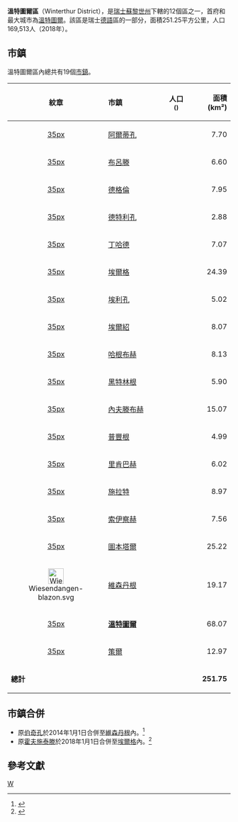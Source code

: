 {{Infobox Settlement
 | official_name                  = 溫特圖爾區<br/>Winterthur District
 | native_name                    = Bezirk Winterthur
 | settlement_type                = 瑞士行政區
 | image_map                      = Karte Bezirk Winterthur 2007.png
 | subdivision_type               = [[世界政區索引|國家]]
 | subdivision_name               = {{CHE}}
 | subdivision_type2              = [[瑞士行政區劃|州]]
 | subdivision_name2              = {{Flag|Zürich}}
 | subdivision_type3              = 首府
 | subdivision_name3              = [[溫特圖爾|溫特圖爾]]
 | area_total_km2                 = 251.75
 | area_footnotes                 = 
 | population_as_of 	          = {{Swiss populations date|CH-ZH}}
 | population_total 	          = {{Swiss populations NC|CH-ZH|B0110}}
 | population_footnotes           = 
 | population_density_km2         = auto
 | timezone         	          = [[Central_European_Time|CET]]
 | utc_offset 	                  = +1
 | timezone_DST 	          = [[Central_European_Summer_Time|CEST]]
 | utc_offset_DST         	  = +2
 | blank_name_sec1                = 市鎮
 | blank_info_sec1                = 19個
}}
{{coord|47|30|N|8|46|E|region:CH-ZH_type:adm2nd|display=title}}

'''溫特圖爾區'''（Winterthur District），是[[瑞士|瑞士]][[蘇黎世州|蘇黎世州]]下轄的12個區之一，首府和最大城市為[[溫特圖爾|溫特圖爾]]。該區是瑞士[[德語|德語]]區的一部分，面積251.25平方公里，人口169,513人（2018年）。

== 市鎮 ==
溫特圖爾區內總共有19個[[瑞士的市鎮|市鎮]]。

{|cellpadding="3" cellspacing="0" border="1" style="border: gray solid 1px; border-collapse: collapse;"
!colspan="1" align=center bgcolor="#EFEFEF" width="50" | '''紋章'''
!colspan="1" align=left bgcolor="#EFEFEF" width="190" | '''市鎮'''
!colspan="1" align=center bgcolor="#EFEFEF" width="100" | '''人口'''<br><small>({{Swiss populations date|CH-ZH}}){{Swiss populations ref|CH-ZH}}</small>
!colspan="1" align=right bgcolor="#EFEFEF" width="80" | '''面積(km²)''' 
|-
|align="center" |[[image:Altikon-blazon.svg|35px]]
|[[阿爾蒂孔|阿爾蒂孔]] || align="center" | {{Swiss populations|CH-ZH|0211}} 
| align="right" | 7.70
|-
|align="center" |[[image:Bruetten-blazon.svg|35px]]
| [[布呂滕|布呂滕]] || align="center" | {{Swiss populations|CH-ZH|0213}} 
| align="right" | 6.60
|-
|align="center" |[[image:Daegerlen-blazon.svg|35px]]
| [[德格倫|德格倫]] || align="center" | {{Swiss populations|CH-ZH|0214}} 
| align="right" | 7.95
|-
|align="center" |[[image:Daettlikon-blazon.svg|35px]]
| [[德特利孔|德特利孔]] || align="center" | {{Swiss populations|CH-ZH|0215}} 
| align="right" | 2.88
|-
|align="center" |[[image:Dinhard-blazon.svg|35px]]
| [[丁哈德|丁哈德]] || align="center" | {{Swiss populations|CH-ZH|0216}} 
| align="right" | 7.07
|-
|align="center" |[[image:Elgg-blazon.svg|35px]]
| [[埃爾格|埃爾格]] || align="center" | {{Swiss populations|CH-ZH|0294}} 
| align="right" | 24.39
|-
|align="center" |[[image:Ellikon_an_der_Thur-blazon.svg|35px]]
| [[埃利孔|埃利孔]] || align="center" | {{Swiss populations|CH-ZH|0218}} 
| align="right" | 5.02
|-
|align="center" |[[image:Elsau-blazon.svg|35px]]
| [[埃爾紹|埃爾紹]] || align="center" | {{Swiss populations|CH-ZH|0219}} 
| align="right" | 8.07
|-
|align="center" |[[image:Hagenbuch-blazon.svg|35px]]
| [[哈根布赫|哈根布赫]] || align="center" | {{Swiss populations|CH-ZH|0220}} 
| align="right" | 8.13
|-
|align="center" | [[image:Hettlingen-blazon.svg|35px]]
| [[黑特林根_(蘇黎世州)|黑特林根]] || align="center" | {{Swiss populations|CH-ZH|0221}} 
| align="right" | 5.90
|-
|align="center" |[[image:Neftenbach-blazon.svg|35px]]
| [[內夫滕布赫|內夫滕布赫]] || align="center" | {{Swiss populations|CH-ZH|0223}} 
| align="right" | 15.07
|-
|align="center" |[[image:Pfungen-blazon.svg|35px]]
| [[普豐根|普豐根]] || align="center" | {{Swiss populations|CH-ZH|0224}} 
| align="right" | 4.99
|-
|align="center" | [[image:Rickenbach-blazon.svg|35px]]
| [[里肯巴赫_(蘇黎世州)|里肯巴赫]] || align="center" | {{Swiss populations|CH-ZH|0225}} 
| align="right" | 6.02
|-
|align="center" | [[image:Schlatt-blazon.svg|35px]]
| [[施拉特_(蘇黎世州)|施拉特]] || align="center" | {{Swiss populations|CH-ZH|0226}} 
| align="right" | 8.97
|-
|align="center" |[[image:Seuzach-blazon.svg|35px]]
| [[索伊察赫|索伊察赫]] || align="center" | {{Swiss populations|CH-ZH|0227}} 
| align="right" | 7.56
|-
|align="center" |[[image:Turbenthal.svg|35px]]
| [[圖本塔爾|圖本塔爾]] || align="center" | {{Swiss populations|CH-ZH|0228}} 
| align="right" | 25.22
|-
|align="center" |[[File:Wiesendangen-blazon.svg|35px]]
| [[維森丹根|維森丹根]] || align="center" | {{Swiss populations|CH-ZH|0298}} 
| align="right" | 19.17
|-
|align="center" |[[image:Wappen_Winterthur.svg|35px]]
| '''[[溫特圖爾|溫特圖爾]]''' || align="center" | {{Swiss populations|CH-ZH|0230}} 
| align="right" | 68.07
|-
|align="center" |[[image:Zell-blazon.svg|35px]]
| [[策爾_(蘇黎世州)|策爾]] || align="center" | {{Swiss populations|CH-ZH|0231}} 
| align="right" | 12.97
|- style="background-color:#EFEFEF;"
| align="left" | '''總計''' 
| align="center" |
| align="center" | '''{{Swiss populations | CH-ZH | B0110 }}''' 
| align="right" | '''251.75'''
|}

==市鎮合併==
*原[[伯奇孔|伯奇孔]]於2014年1月1日合併至[[維森丹根|維森丹根]]內。<ref>{{cite web |url=http://www.bfs.admin.ch/bfs/portal/de/index/infothek/nomenklaturen/blank/blank/gem_liste/02.html |title=Nomenklaturen – Amtliches Gemeindeverzeichnis der Schweiz |publisher=Schweizerische Eidgenossenschaft |language=de |archive-url=https://web.archive.org/web/20151113231755/http://www.bfs.admin.ch/bfs/portal/de/index/infothek/nomenklaturen/blank/blank/gem_liste/02.html |archive-date=2015-11-13 |deadurl=yes |accessdate=2014-12-13}}</ref>
*原[[霍夫施泰滕_(蘇黎世州)|霍夫施泰滕]]於2018年1月1日合併至[[埃爾格|埃爾格]]內。<ref>{{cite news |language=de |first=Reto |last=Flury |title=Gemeindefusionen: Elgg schluckt Hofstetten |newspaper=[[新蘇黎世報|Neue Zürcher Zeitung]] |date=2017-01-15 |issn=0376-6829 |url=https://www.nzz.ch/zuerich/aktuell/gemeindefusionen-elgg-schluckt-hofstetten-ld.139896 |access-date=2017-01-22 |archive-url=https://web.archive.org/web/20180107175255/https://www.nzz.ch/zuerich/aktuell/gemeindefusionen-elgg-schluckt-hofstetten-ld.139896 |archive-date=2018-01-07 |deadurl=no }}</ref>

==參考文獻==
{{reflist}}

{{蘇黎世州區劃}}
[[Category:苏黎世州的区|W]]